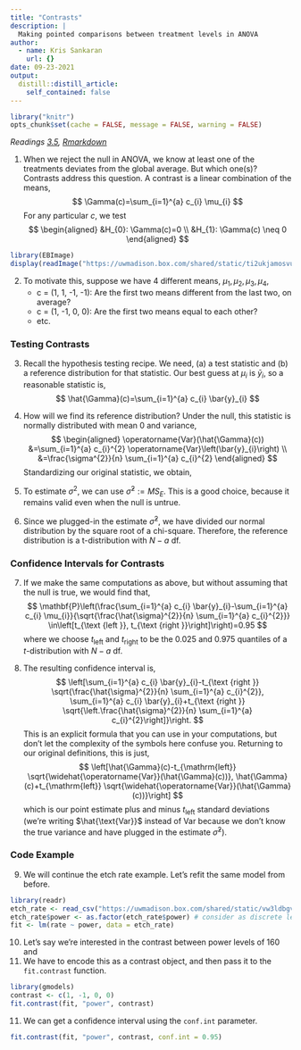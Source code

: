 ```yaml
---
title: "Contrasts"
description: |
  Making pointed comparisons between treatment levels in ANOVA
author:
  - name: Kris Sankaran
    url: {}
date: 09-23-2021
output:
  distill::distill_article:
    self_contained: false
---
```



```r
library("knitr")
opts_chunk$set(cache = FALSE, message = FALSE, warning = FALSE)
```


_Readings [3.5](https://www.wiley.com/en-us/Design+and+Analysis+of+Experiments%2C+10th+Edition-p-9781119492443#content-section), [Rmarkdown](https://github.com/krisrs1128/stat424_f21/blob/main/_posts/2021-08-03-week3-3/week3-3.Rmd)_

1. When we reject the null in ANOVA, we know at least one of the treatments
deviates from the global average. But which one(s)? Contrasts address this
question. A contrast is a linear combination of the means,
    $$
    \Gamma(c)=\sum_{i=1}^{a} c_{i} \mu_{i}
    $$
    For any particular $c$, we test
    $$
    \begin{aligned}
    &H_{0}: \Gamma(c)=0 \\
    &H_{1}: \Gamma(c) \neq 0
    \end{aligned}
    $$

```r
library(EBImage)
display(readImage("https://uwmadison.box.com/shared/static/ti2ukjamosvu0quvhgauvre1idm3mjfa.png"))
```

2. To motivate this, suppose we have 4 different means, $\mu_1, \mu_2, \mu_3,
\mu_4$,
      * c = (1, 1, -1, -1): Are the first two means different from the last two, on average?
      * c = (1, -1, 0, 0): Are the first two means equal to each other?
      * etc.
    
### Testing Contrasts

3. Recall the hypothesis testing recipe. We need, (a) a test statistic and (b) a
reference distribution for that statistic. Our best guess at $\mu_i$ is $\bar{y}_i$, so a reasonable statistic is,
  $$
  \hat{\Gamma}(c)=\sum_{i=1}^{a} c_{i} \bar{y}_{i}
  $$

4. How will we find its reference distribution? Under the null, this statistic
is normally distributed with mean 0 and variance,
    $$
    \begin{aligned}
    \operatorname{Var}(\hat{\Gamma}(c)) &=\sum_{i=1}^{a} c_{i}^{2} \operatorname{Var}\left(\bar{y}_{i}\right) \\
    &=\frac{\sigma^{2}}{n} \sum_{i=1}^{a} c_{i}^{2}
    \end{aligned}
    $$
        Standardizing our original statistic, we obtain,
    \begin{aligned}
    \frac{\hat{\Gamma}(c)}{\sqrt{\operatorname{Var}(\hat{\Gamma}(c))}} &=\frac{\sum_{i=1}^{a} c_{i} \bar{y}_{i}}{\sqrt{\frac{\sigma^{2}}{n} \sum_{i=1}^{a} c_{i}^{2}}} \\
    & \approx \frac{\sum_{i=1}^{a} c_{i} \bar{y}_{i}}{\sqrt{\frac{\hat{\sigma}^{2}}{n} \sum_{i=1}^{a} c_{i}^{2}}}
    \end{aligned}
  
5. To estimate $\sigma^2$, we can use $\hat{\sigma}^2 := MS_E$. This is a good
choice, because it remains valid even when the null is untrue.

6. Since we plugged-in the estimate $\hat{\sigma}^2$, we have divided our normal
distribution by the square root of a chi-square. Therefore, the reference
distribution is a t-distribution with $N - a$ df.

### Confidence Intervals for Contrasts

7. If we make the same computations as above, but without assuming that the null
is true, we would find that,
    $$
    \mathbf{P}\left(\frac{\sum_{i=1}^{a} c_{i} \bar{y}_{i}-\sum_{i=1}^{a} c_{i} \mu_{i}}{\sqrt{\frac{\hat{\sigma}^{2}}{n} \sum_{i=1}^{a} c_{i}^{2}}} \in\left[t_{\text {left }}, t_{\text {right }}\right]\right)=0.95
    $$
        where we choose $t_{\text{left}}$ and $t_{\text{right}}$ to be the 0.025 and
      0.975 quantiles of a $t$-distribution with $N - a$ df.
  
8. The resulting  confidence interval is,
    $$
    \left[\sum_{i=1}^{a} c_{i} \bar{y}_{i}-t_{\text {right }} \sqrt{\frac{\hat{\sigma}^{2}}{n} \sum_{i=1}^{a} c_{i}^{2}}, \sum_{i=1}^{a} c_{i} \bar{y}_{i}+t_{\text {right }} \sqrt{\left.\frac{\hat{\sigma}^{2}}{n} \sum_{i=1}^{a} c_{i}^{2}\right]}\right.
    $$
      This is an explicit formula that you can use in your computations, but don’t let the complexity of the symbols here confuse you. Returning to our original definitions, this is just,
      $$
    \left[\hat{\Gamma}(c)-t_{\mathrm{left}} \sqrt{\widehat{\operatorname{Var}}(\hat{\Gamma}(c))}, \hat{\Gamma}(c)+t_{\mathrm{left}} \sqrt{\widehat{\operatorname{Var}}(\hat{\Gamma}(c))}\right]
    $$
    which is our point estimate plus and minus $t_{\text{left}}$ standard
    deviations (we’re writing $\hat{\text{Var}}$ instead of $\text{Var}$ because
    we don't know the true variance and have plugged in the estimate
    $\hat{\sigma}^2)$.
  
### Code Example

9. We will continue the etch rate example. Let's refit the same model from before.

```r
library(readr)
etch_rate <- read_csv("https://uwmadison.box.com/shared/static/vw3ldbgvgn7rupt4tz3ditl1mpupw44h.csv")
etch_rate$power <- as.factor(etch_rate$power) # consider as discrete levels
fit <- lm(rate ~ power, data = etch_rate)
```

10. Let's say we're interested in the contrast between power levels of 160 and
180. We have to encode this as a contrast object, and then pass it to the
`fit.contrast` function.

```r
library(gmodels)
contrast <- c(1, -1, 0, 0)
fit.contrast(fit, "power", contrast)
```

11. We can get a confidence interval using the `conf.int` parameter.

```r
fit.contrast(fit, "power", contrast, conf.int = 0.95)
```
